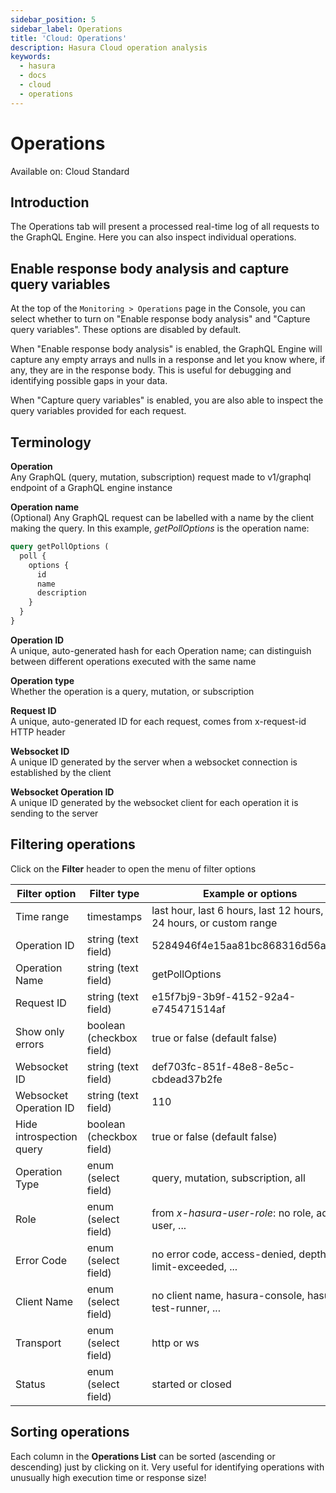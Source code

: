 ```yaml
---
sidebar_position: 5
sidebar_label: Operations
title: 'Cloud: Operations'
description: Hasura Cloud operation analysis
keywords:
  - hasura
  - docs
  - cloud
  - operations
---
```



# Operations

<div className='badge badge--primary heading-badge'>Available on: Cloud Standard</div>

## Introduction

The Operations tab will present a processed real-time log of all requests to the GraphQL Engine. Here you
can also inspect individual operations.

<Thumbnail src='/img/observability/operations_overview_2.16.0.png' alt='Hasura Cloud Console list operations' />

<Thumbnail src='/img/observability/pro-tab-operations-inspect.png' alt='Hasura Cloud Console inspect operation' />

## Enable response body analysis and capture query variables

At the top of the `Monitoring > Operations` page in the Console, you can select whether to turn on "Enable response body
analysis" and "Capture query variables". These options are disabled by default.

<Thumbnail src='/img/observability/operations_enable-extra-features_2.16.0.png' alt='Hasura Cloud Console enable
extra Operations features' />

When "Enable response body analysis" is enabled, the GraphQL Engine will capture any empty arrays and nulls in a
response and let you know where, if any, they are in the response body. This is useful for debugging and identifying
possible gaps in your data.

<Thumbnail src='/img/observability/operations_empty-arrays-and-nulls_2.16.0.png' alt='Hasura Cloud Console
Operations response body analysis' />

When "Capture query variables" is enabled, you are also able to inspect the query variables provided for each request.

<Thumbnail src='/img/observability/operations_capture-query-variables_2.16.0.png' alt='Hasura Cloud Console
Operations capture query variables' />

## Terminology

**Operation**  
Any GraphQL (query, mutation, subscription) request made to v1/graphql endpoint of a GraphQL engine instance

**Operation name**  
(Optional) Any GraphQL request can be labelled with a name by the client making the query. In this example,
_getPollOptions_ is the operation name:

```graphql
query getPollOptions (
  poll {
    options {
      id
      name
      description
    }
  }
}
```

**Operation ID**  
A unique, auto-generated hash for each Operation name; can distinguish between different operations executed with the
same name

**Operation type**  
Whether the operation is a query, mutation, or subscription

**Request ID**  
A unique, auto-generated ID for each request, comes from x-request-id HTTP header

**Websocket ID**  
A unique ID generated by the server when a websocket connection is established by the client

**Websocket Operation ID**  
A unique ID generated by the websocket client for each operation it is sending to the server


## Filtering operations

Click on the **Filter** header to open the menu of filter options

| Filter option            | Filter type              | Example or options                                                     |
| ------------------------ | ------------------------ | ---------------------------------------------------------------------- |
| Time range               | timestamps               | last hour, last 6 hours, last 12 hours, last 24 hours, or custom range |
| Operation ID             | string (text field)      | 5284946f4e15aa81bc868316d56aa68f                                       |
| Operation Name           | string (text field)      | getPollOptions                                                         |
| Request ID               | string (text field)      | e15f7bj9-3b9f-4152-92a4-e745471514af                                   |
| Show only errors         | boolean (checkbox field) | true or false (default false)                                          |
| Websocket ID             | string (text field)      | def703fc-851f-48e8-8e5c-cbdead37b2fe                                   |
| Websocket Operation ID   | string (text field)      | 110                                                                    |
| Hide introspection query | boolean (checkbox field) | true or false (default false)                                          |
| Operation Type           | enum (select field)      | query, mutation, subscription, all                                     |
| Role                     | enum (select field)      | from _x-hasura-user-role_: no role, admin, user, ...                   |
| Error Code               | enum (select field)      | no error code, access-denied, depth-limit-exceeded, ...                |
| Client Name              | enum (select field)      | no client name, hasura-console, hasura-test-runner, ...                |
| Transport                | enum (select field)      | http or ws                                                             |
| Status                   | enum (select field)      | started or closed                                                      |

## Sorting operations

Each column in the **Operations List** can be sorted (ascending or descending) just by clicking on it. Very useful for
identifying operations with unusually high execution time or response size!
